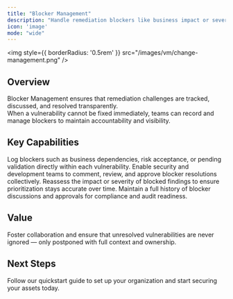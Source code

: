 ```yaml
---
title: "Blocker Management"
description: "Handle remediation blockers like business impact or severity revalidation collaboratively."
icon: 'image'
mode: "wide"
---
```


<img
  style={{ borderRadius: '0.5rem' }}
  src="/images/vm/change-management.png"
/>



## Overview

Blocker Management ensures that remediation challenges are tracked, discussed, and resolved transparently.  
When a vulnerability cannot be fixed immediately, teams can record and manage blockers to maintain accountability and visibility.

## Key Capabilities

<Columns cols={2}>
  <Card title="Track Blockers" icon="ban">
    Log blockers such as business dependencies, risk acceptance, or pending validation directly within each vulnerability.
  </Card>
  <Card title="Collaborative Resolution" icon="users">
    Enable security and development teams to comment, review, and approve blocker resolutions collectively.
  </Card>
  <Card title="Severity Revalidation" icon="gauge-high">
    Reassess the impact or severity of blocked findings to ensure prioritization stays accurate over time.
  </Card>
  <Card title="Accountability & Audit" icon="file-shield">
    Maintain a full history of blocker discussions and approvals for compliance and audit readiness.
  </Card>
</Columns>

## Value

Foster collaboration and ensure that unresolved vulnerabilities are never ignored — only postponed with full context and ownership.


## Next Steps

<Card title="Explore Live Demo Now" icon="arrow-right" href="https://suite.snapsec.co/demo">
  Follow our quickstart guide to set up your organization and start securing your assets today.
</Card>
